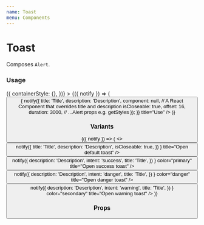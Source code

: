 ```yaml
---
name: Toast
menu: Components
---
```




# Toast

Composes `Alert`.

### Usage

<Playground>
  <ToastProvider
    getStyles={(props, theme) => ({
      containerStyle: {},
    })}
  >
    <ToastContext.Consumer>
      {({ notify }) => (
        <Button
          onPress={() => {
            notify({
              title: 'Title',
              description: 'Description',
              component: null, // A React Component that overrides title and description
              isCloseable: true,
              offset: 16,
              duration: 3000,
              // ...Alert props e.g. getStyles
            });
          }}
          title="Use"
        />
      )}
    </ToastContext.Consumer>
  </ToastProvider>
</Playground>

### Variants

<Playground>
  <ToastProvider>
    <ToastContext.Consumer>
      {({ notify }) => (
        <>
          <Button
            onPress={() =>
              notify({
                title: 'Title',
                description: 'Description',
                isCloseable: true,
              })
            }
            title="Open default toast"
          />
          <Button
            onPress={() =>
              notify({
                description: 'Description',
                intent: 'success',
                title: 'Title',
              })
            }
            color="primary"
            title="Open success toast"
          />
          <Button
            onPress={() =>
              notify({
                description: 'Description',
                intent: 'danger',
                title: 'Title',
              })
            }
            color="danger"
            title="Open danger toast"
          />
          <Button
            onPress={() =>
              notify({
                description: 'Description',
                intent: 'warning',
                title: 'Title',
              })
            }
            color="secondary"
            title="Open warning toast"
          />
        </>
      )}
    </ToastContext.Consumer>
  </ToastProvider>
</Playground>

### Props

<Props of={Toast} />
